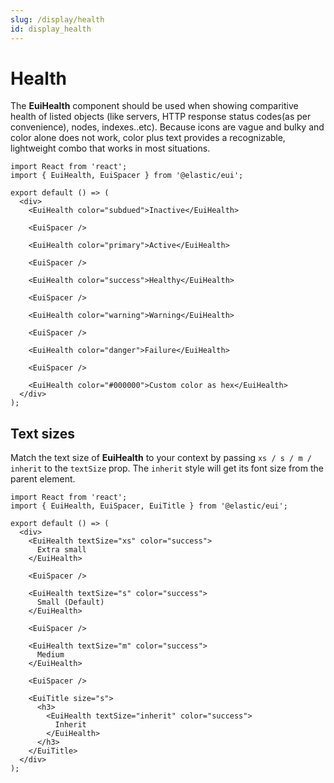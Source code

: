 ```yaml
---
slug: /display/health
id: display_health
---
```


# Health

The **EuiHealth** component should be used when showing comparitive health of listed objects (like servers, HTTP response status codes(as per convenience), nodes, indexes..etc). Because icons are vague and bulky and color alone does not work, color plus text provides a recognizable, lightweight combo that works in most situations.

```tsx interactive
import React from 'react';
import { EuiHealth, EuiSpacer } from '@elastic/eui';

export default () => (
  <div>
    <EuiHealth color="subdued">Inactive</EuiHealth>

    <EuiSpacer />

    <EuiHealth color="primary">Active</EuiHealth>

    <EuiSpacer />

    <EuiHealth color="success">Healthy</EuiHealth>

    <EuiSpacer />

    <EuiHealth color="warning">Warning</EuiHealth>

    <EuiSpacer />

    <EuiHealth color="danger">Failure</EuiHealth>

    <EuiSpacer />

    <EuiHealth color="#000000">Custom color as hex</EuiHealth>
  </div>
);
```

## Text sizes

Match the text size of **EuiHealth** to your context by passing `xs / s / m / inherit` to the `textSize` prop. The `inherit` style will get its font size from the parent element.

```tsx interactive
import React from 'react';
import { EuiHealth, EuiSpacer, EuiTitle } from '@elastic/eui';

export default () => (
  <div>
    <EuiHealth textSize="xs" color="success">
      Extra small
    </EuiHealth>

    <EuiSpacer />

    <EuiHealth textSize="s" color="success">
      Small (Default)
    </EuiHealth>

    <EuiSpacer />

    <EuiHealth textSize="m" color="success">
      Medium
    </EuiHealth>

    <EuiSpacer />

    <EuiTitle size="s">
      <h3>
        <EuiHealth textSize="inherit" color="success">
          Inherit
        </EuiHealth>
      </h3>
    </EuiTitle>
  </div>
);
```

